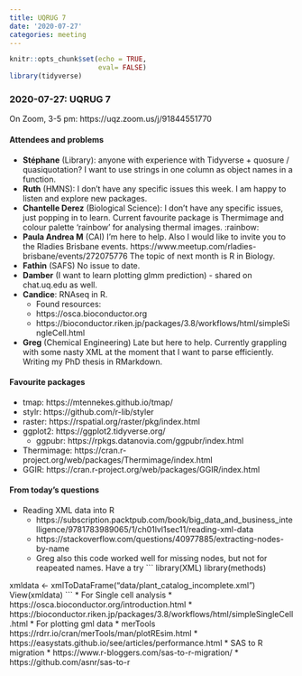 ```yaml
---
title: UQRUG 7
date: '2020-07-27'
categories: meeting
---
```


```r
knitr::opts_chunk$set(echo = TRUE,
                      eval= FALSE)
library(tidyverse)

```

### 2020-07-27: UQRUG 7

On Zoom, 3-5 pm: https://uqz.zoom.us/j/91844551770


#### Attendees and problems

* **Stéphane** (Library): anyone with experience with Tidyverse + quosure / quasiquotation? I want to use strings in one column as object names in a function.
* **Ruth** (HMNS): I don't have any specific issues this week. I am happy to listen and explore new packages.
* **Chantelle Derez** (Biological Science): I don't have any specific issues, just popping in to learn. Current favourite package is Thermimage and colour palette 'rainbow' for analysing thermal images. :rainbow: 
* **Paula Andrea M** (CAI) I'm here to help. Also I would like to invite you to the Rladies Brisbane events. https://www.meetup.com/rladies-brisbane/events/272075776 The topic of next month is R in Biology. 
* **Fathin** (SAFS) No issue to date. 
* **Damber** (I want to learn plotting glmm prediction) - shared on chat.uq.edu as well.
* **Candice**: RNAseq in R.
    * Found resources:
    * https://osca.bioconductor.org
    * https://bioconductor.riken.jp/packages/3.8/workflows/html/simpleSingleCell.html 
* **Greg** (Chemical Engineering) Late but here to help. Currently grappling with some nasty XML at the moment that I want to parse efficiently.  Writing my PhD thesis in RMarkdown.


#### Favourite packages

* tmap: https://mtennekes.github.io/tmap/
* stylr: https://github.com/r-lib/styler
* raster: https://rspatial.org/raster/pkg/index.html
* ggplot2: https://ggplot2.tidyverse.org/
    * ggpubr: https://rpkgs.datanovia.com/ggpubr/index.html
* Thermimage: https://cran.r-project.org/web/packages/Thermimage/index.html
* GGIR: https://cran.r-project.org/web/packages/GGIR/index.html


#### From today's questions

* Reading XML data into R
    * https://subscription.packtpub.com/book/big_data_and_business_intelligence/9781783989065/1/ch01lvl1sec11/reading-xml-data
    * https://stackoverflow.com/questions/40977885/extracting-nodes-by-name
    * Greg also this code worked well for missing nodes, but not for reapeated names. Have a try
```
library(XML)
library(methods)

xmldata <- xmlToDataFrame("data/plant_catalog_incomplete.xml")
View(xmldata)
```
* For Single cell analysis
    * https://osca.bioconductor.org/introduction.html
    * https://bioconductor.riken.jp/packages/3.8/workflows/html/simpleSingleCell.html
* For plotting gml data 
    * merTools https://rdrr.io/cran/merTools/man/plotREsim.html
    * https://easystats.github.io/see/articles/performance.html
* SAS to R migration
    * https://www.r-bloggers.com/sas-to-r-migration/
    * https://github.com/asnr/sas-to-r


